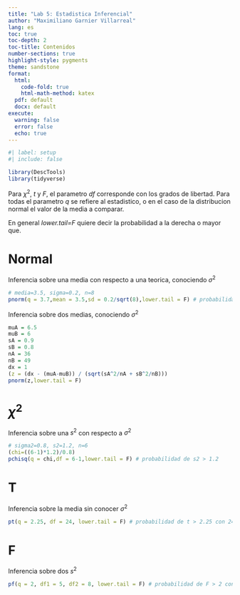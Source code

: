 ```yaml
---
title: "Lab 5: Estadistica Inferencial"
author: "Maximiliano Garnier Villarreal"
lang: es
toc: true
toc-depth: 2
toc-title: Contenidos
number-sections: true
highlight-style: pygments
theme: sandstone
format:
  html:
    code-fold: true
    html-math-method: katex
  pdf: default
  docx: default
execute:
  warning: false
  error: false
  echo: true
---
```


```r
#| label: setup
#| include: false

library(DescTools)
library(tidyverse)
```

Para $\chi^2$, $t$ y $F$, el parametro *df* corresponde con los grados de libertad. Para todas el parametro *q* se refiere al estadistico, o en el caso de la distribucion normal el valor de la media a comparar.

En general *lower.tail=F* quiere decir la probabilidad a la derecha o mayor que.

# Normal

Inferencia sobre una media con respecto a una teorica, conociendo $\sigma^2$

```r
# media=3.5, sigma=0.2, n=8
pnorm(q = 3.7,mean = 3.5,sd = 0.2/sqrt(8),lower.tail = F) # probabilidad de X > 3.7 con n=8
```

Inferencia sobre dos medias, conociendo $\sigma^2$

```r
muA = 6.5
muB = 6
sA = 0.9
sB = 0.8
nA = 36
nB = 49
dx = 1
(z = (dx - (muA-muB)) / (sqrt(sA^2/nA + sB^2/nB)))
pnorm(z,lower.tail = F)
```


# $\chi^2$

Inferencia sobre una $s^2$ con respecto a $\sigma^2$

```r
# sigma2=0.8, s2=1.2, n=6
(chi=((6-1)*1.2)/0.8)
pchisq(q = chi,df = 6-1,lower.tail = F) # probabilidad de s2 > 1.2
```


# T

Inferencia sobre la media sin conocer $\sigma^2$

```r
pt(q = 2.25, df = 24, lower.tail = F) # probabilidad de t > 2.25 con 24 grados de libertad
```


# F

Inferencia sobre dos $s^2$

```r
pf(q = 2, df1 = 5, df2 = 8, lower.tail = F) # probabilidad de F > 2 con 5 y 8 grados de libertad
```

